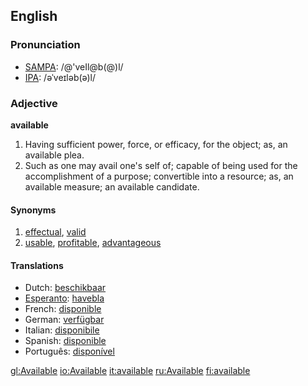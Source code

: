 ==English==

===Pronunciation===
*[[w:SAMPA|SAMPA]]: /@'veIl@b(@)l/
*[[w:IPA|IPA]]: /əˈveɪləb(ə)l/
===Adjective===
'''available'''

#Having sufficient power, force, or efficacy, for the object; as, an available plea.
#Such as one may avail one's self of; capable of being used for the accomplishment of a purpose; convertible into a resource; as, an available measure; an available candidate.

====Synonyms====
#[[effectual]], [[valid]] 
#[[usable]], [[profitable]], [[advantageous]]

====Translations====
*Dutch: [[beschikbaar]]
*[[Esperanto]]: [[havebla]]
*French: [[disponible]]
*German: [[verfügbar]]
*Italian: [[disponibile]]
*Spanish: [[disponible]]
*Português: [[disponível]]

[[gl:Available]]
[[io:Available]]
[[it:available]]
[[ru:Available]]
[[fi:available]]